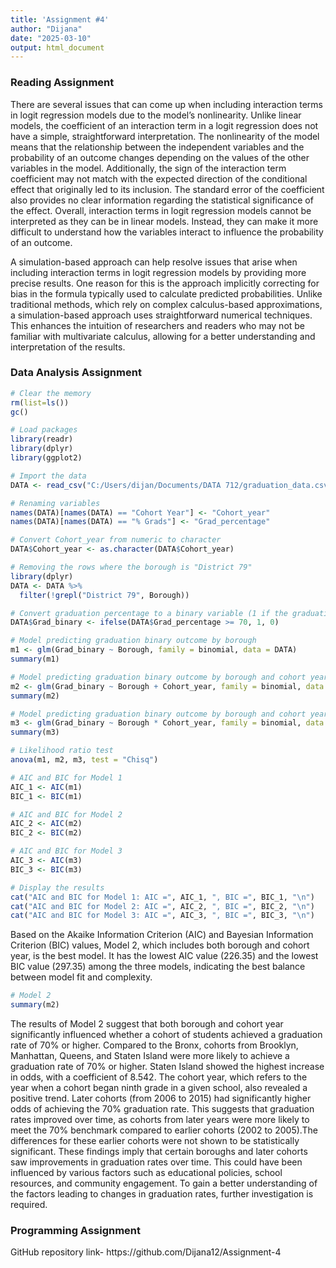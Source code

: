 ---
title: 'Assignment #4'
author: "Dijana"
date: "2025-03-10"
output: html_document
---

### Reading Assignment 

  There are several issues that can come up when including interaction terms in logit regression models due to the model’s nonlinearity. Unlike linear models, the coefficient of an interaction term in a logit regression does not have a simple, straightforward interpretation. The nonlinearity of the model means that the relationship between the independent variables and the probability of an outcome changes depending on the values of the other variables in the model. Additionally, the sign of the interaction term coefficient may not match with the expected direction of the conditional effect that originally led to its inclusion. The standard error of the coefficient also provides no clear information regarding the statistical significance of the effect. Overall, interaction terms in logit regression models cannot be interpreted as they can be in linear models. Instead, they can make it more difficult to understand how the variables interact to influence the probability of an outcome. 

  A simulation-based approach can help resolve issues that arise when including interaction terms in logit regression models by providing more precise results. One reason for this is the approach implicitly correcting for bias in the formula typically used to calculate predicted probabilities. Unlike traditional methods, which rely on complex calculus-based approximations, a simulation-based approach uses straightforward numerical techniques. This enhances the intuition of researchers and readers who may not be familiar with multivariate calculus, allowing for a better understanding and interpretation of the results.

### Data Analysis Assignment

```{r include=FALSE}
# Clear the memory
rm(list=ls())
gc()
```

```{r include=FALSE}
# Load packages
library(readr)
library(dplyr)
library(ggplot2)
```

```{r}
# Import the data
DATA <- read_csv("C:/Users/dijan/Documents/DATA 712/graduation_data.csv", show_col_types = FALSE)
```

```{r}
# Renaming variables
names(DATA)[names(DATA) == "Cohort Year"] <- "Cohort_year"
names(DATA)[names(DATA) == "% Grads"] <- "Grad_percentage"

# Convert Cohort_year from numeric to character
DATA$Cohort_year <- as.character(DATA$Cohort_year)

# Removing the rows where the borough is "District 79"
library(dplyr)
DATA <- DATA %>%
  filter(!grepl("District 79", Borough))
```

```{r}
# Convert graduation percentage to a binary variable (1 if the graduation percentage is 70 or above, 0 if the graduation percentage is below 70)
DATA$Grad_binary <- ifelse(DATA$Grad_percentage >= 70, 1, 0)
```

```{r}
# Model predicting graduation binary outcome by borough
m1 <- glm(Grad_binary ~ Borough, family = binomial, data = DATA)
summary(m1)
```

```{r}
# Model predicting graduation binary outcome by borough and cohort year
m2 <- glm(Grad_binary ~ Borough + Cohort_year, family = binomial, data = DATA)
summary(m2)
```

```{r}
# Model predicting graduation binary outcome by borough and cohort year, including an interaction between borough and cohort year
m3 <- glm(Grad_binary ~ Borough * Cohort_year, family = binomial, data = DATA)
summary(m3)
```

```{r}
# Likelihood ratio test
anova(m1, m2, m3, test = "Chisq")
```

```{r}
# AIC and BIC for Model 1
AIC_1 <- AIC(m1)
BIC_1 <- BIC(m1)

# AIC and BIC for Model 2
AIC_2 <- AIC(m2)
BIC_2 <- BIC(m2)

# AIC and BIC for Model 3
AIC_3 <- AIC(m3)
BIC_3 <- BIC(m3)

# Display the results
cat("AIC and BIC for Model 1: AIC =", AIC_1, ", BIC =", BIC_1, "\n")
cat("AIC and BIC for Model 2: AIC =", AIC_2, ", BIC =", BIC_2, "\n")
cat("AIC and BIC for Model 3: AIC =", AIC_3, ", BIC =", BIC_3, "\n")
```

Based on the Akaike Information Criterion (AIC) and Bayesian Information Criterion (BIC) values, Model 2, which includes both borough and cohort year, is the best model. It has the lowest AIC value (226.35) and the lowest BIC value (297.35) among the three models, indicating the best balance between model fit and complexity.

```{r}
# Model 2
summary(m2)
```

The results of Model 2 suggest that both borough and cohort year significantly influenced whether a cohort of students achieved a graduation rate of 70% or higher. Compared to the Bronx, cohorts from Brooklyn, Manhattan, Queens, and Staten Island were more likely to achieve a graduation rate of 70% or higher. Staten Island showed the highest increase in odds, with a coefficient of 8.542. The cohort year, which refers to the year when a cohort began ninth grade in a given school, also revealed a positive trend. Later cohorts (from 2006 to 2015) had significantly higher odds of achieving the 70% graduation rate. This suggests that graduation rates improved over time, as cohorts from later years were more likely to meet the 70% benchmark compared to earlier cohorts (2002 to 2005).The differences for these earlier cohorts were not shown to be statistically significant. These findings imply that certain boroughs and later cohorts saw improvements in graduation rates over time. This could have been influenced by various factors such as educational policies, school resources, and community engagement. To gain a better understanding of the factors leading to changes in graduation rates, further investigation is required. 

### Programming Assignment

GitHub repository link- https://github.com/Dijana12/Assignment-4